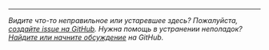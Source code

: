 <hr class="my-5" />

_Видите что-то неправильное или устаревшее здесь? Пожалуйста, [создайте issue на GitHub]([[config:repo]]/issues/new/choose). Нужна помощь в устранении неполадок? [Найдите или начните обсуждение]([[config:repo]]/discussions) на GitHub._
